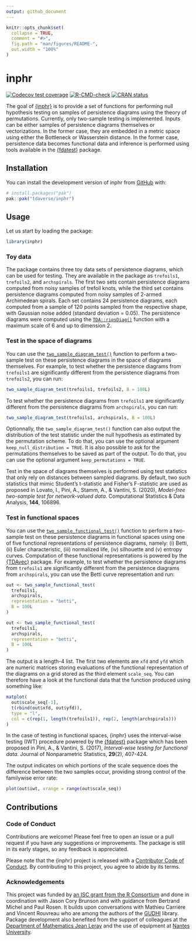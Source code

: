 ```yaml
---
output: github_document
---
```


<!-- README.md is generated from README.Rmd. Please edit that file -->

```r
knitr::opts_chunk$set(
  collapse = TRUE,
  comment = "#>",
  fig.path = "man/figures/README-",
  out.width = "100%"
)
```

# inphr

<!-- badges: start -->
[![Codecov test coverage](https://codecov.io/gh/tdaverse/inphr/graph/badge.svg)](https://app.codecov.io/gh/tdaverse/inphr)
[![R-CMD-check](https://github.com/tdaverse/inphr/actions/workflows/R-CMD-check.yaml/badge.svg)](https://github.com/tdaverse/inphr/actions/workflows/R-CMD-check.yaml)
[![CRAN status](https://www.r-pkg.org/badges/version/inphr)](https://CRAN.R-project.org/package=inphr)
<!-- badges: end -->

The goal of [{inphr}](https://tdaverse.github.io/inphr/) is to provide a set of
functions for performing null hypothesis testing on samples of persistence
diagrams using the theory of permutations. Currently, only two-sample testing is
implemented. Inputs can be either samples of persistence diagrams themselves or
vectorizations. In the former case, they are embedded in a metric space using
either the Bottleneck or Wasserstein distance. In the former case, persistence
data becomes functional data and inference is performed using tools available in
the [{fdatest}](https://permaverse.github.io/fdatest/) package.

## Installation

You can install the development version of inphr from
[GitHub](https://github.com/) with:

``` r
# install.packages("pak")
pak::pak("tdaverse/inphr")
```

## Usage

Let us start by loading the package:

```r
library(inphr)
```

### Toy data

The package contains three toy data sets of persistence diagrams, which can be used for
testing. They are available in the package as `trefoils1`, `trefoils2`, and
`archspirals`. The first two sets contain persistence diagrams computed from
noisy samples of trefoil knots, while the third set contains persistence
diagrams computed from noisy samples of 2-armed Archimedean spirals. Each set
contains 24 persistence diagrams, each computed from a sample of 120 points
sampled from the respective shape, with Gaussian noise added (standard deviation
= 0.05). The persistence diagrams were computed using the
[`TDA::ripsDiag()`](https://www.rdocumentation.org/packages/TDA/versions/1.9.1/topics/ripsDiag)
function with a maximum scale of 6 and up to dimension 2.

### Test in the space of diagrams

You can use the
[`two_sample_diagram_test()`](https://tdaverse.github.io/inphr/reference/two_sample_diagram_test.html)
function to perform a two-sample test on these persistence diagrams in the space of diagrams themselves. For
example, to test whether the persistence diagrams from `trefoils1` are
significantly different from the persistence diagrams from `trefoils2`, you can run:

```r
two_sample_diagram_test(trefoils1, trefoils2, B = 100L)
```

To test whether the persistence diagrams from `trefoils1` are
significantly different from the persistence diagrams from `archspirals`, you can run:

```r
two_sample_diagram_test(trefoils1, archspirals, B = 100L)
```

Optionnally, the `two_sample_diagram_test()` function can also output the distribution of the test statistic under the null hypothesis as estimated by the permutation scheme. To do that, you can use the optional argument `keep_null_distribution = TRUE`. It is also possible to ask for the permutations themselves to be saved as part of the output. To do that, you can use the optional argument `keep_permutations = TRUE`.

Test in the space of diagrams themselves is performed using test statistics that only rely on distances between sampled diagrams. By default, two such statistics that mimic Student's t-statistic and Fisher's F-statistic are used as proposed in Lovato, I., Pini, A., Stamm, A., & Vantini, S. (2020), *Model-free two-sample test for network-valued data*. Computational Statistics & Data Analysis, **144**, 106896.

### Test in functional spaces

You can use the [`two_sample_functional_test()`](https://tdaverse.github.io/inphr/reference/two_sample_functional_test.html) function to perform a two-sample test on these persistence diagrams in functional spaces using one of five functional representations of persistence diagrams, namely: (i) Betti, (ii) Euler characteristic, (iii) normalized life, (iv) silhouette and (v) entropy curves. Computation of these functional representations is powered by the [{TDAvec}](https://cran.r-project.org/package=TDAvec) package. For
example, to test whether the persistence diagrams from `trefoils1` are
significantly different from the persistence diagrams from `archspirals`, you can use the Betti curve representation and run:

```r
out <- two_sample_functional_test(
  trefoils1,
  archspirals,
  representation = "betti",
  B = 100L
)
```

```r
out <- two_sample_functional_test(
  trefoils1,
  archspirals,
  representation = "betti",
  B = 100L
)
```

The output is a length-4 list. The first two elements are `xfd` and `yfd` which are numeric matrices storing evaluations of the functional representation of the diagrams on a grid stored as the third element `scale_seq`. You can therefore have a look at the functional data that the function produced using something like:

```r
matplot(
  out$scale_seq[-1],
  t(rbind(out$xfd, out$yfd)),
  type = "l",
  col = c(rep(1, length(trefoils1)), rep(2, length(archspirals)))
)
```

In the case of testing in functional spaces, {inphr} uses the interval-wise testing (IWT) procedure powered by the [{fdatest}](https://cran.r-project.org/package=fdatest) package which has been proposed in Pini, A., & Vantini, S. (2017), *Interval-wise testing for functional data*. Journal of Nonparametric Statistics, **29**(2), 407-424.

The output indicates on which portions of the scale sequence does the difference between the two samples occur, providing strong control of the familywise error rate:

```r
plot(out$iwt, xrange = range(out$scale_seq))
```

## Contributions

### Code of Conduct

Contributions are welcome! Please feel free to open an issue or a pull request
if you have any suggestions or improvements. The package is still in its early
stages, so any feedback is appreciated.

Please note that the {inphr} project is released with a [Contributor Code of
Conduct](https://contributor-covenant.org/version/2/1/CODE_OF_CONDUCT.html). By
contributing to this project, you agree to abide by its terms.

### Acknowledgements

This project was funded by [an ISC grant from the R
Consortium](https://r-consortium.org/all-projects/2024-group-1.html#modular-interoperable-and-extensible-topological-data-analysis-in-r)
and done in coordination with Jason Cory Brunson and with guidance from Bertrand
Michel and Paul Rosen. It builds upon conversations with Mathieu Carrière and
Vincent Rouvreau who are among the authors of the
[GUDHI](https://gudhi.inria.fr) library. Package development also benefited
from the support of colleagues at the [Department of Mathematics Jean
Leray](https://www.math.sciences.univ-nantes.fr) and the use of equipment at
[Nantes University](https://english.univ-nantes.fr).
